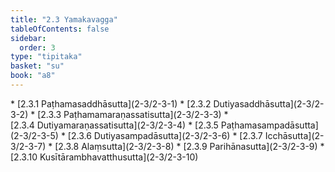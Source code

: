 ```yaml
---
title: "2.3 Yamakavagga"
tableOfContents: false
sidebar:
  order: 3
type: "tipitaka"
basket: "su"
book: "a8"
---
```



<DynamicBreadcrumb />



<TableOfContents book="a8" section="2.3">
* [2.3.1 Paṭhamasaddhāsutta](2-3/2-3-1)
* [2.3.2 Dutiyasaddhāsutta](2-3/2-3-2)
* [2.3.3 Paṭhamamaraṇassatisutta](2-3/2-3-3)
* [2.3.4 Dutiyamaraṇassatisutta](2-3/2-3-4)
* [2.3.5 Paṭhamasampadāsutta](2-3/2-3-5)
* [2.3.6 Dutiyasampadāsutta](2-3/2-3-6)
* [2.3.7 Icchāsutta](2-3/2-3-7)
* [2.3.8 Alaṃsutta](2-3/2-3-8)
* [2.3.9 Parihānasutta](2-3/2-3-9)
* [2.3.10 Kusītārambhavatthusutta](2-3/2-3-10)
</TableOfContents>